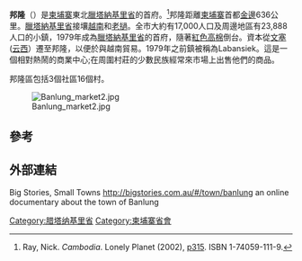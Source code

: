{{主條目消歧義|此條目介紹的是柬埔寨的城市。關於清末回族在滇緬邊區建立的城鎮，請見'''[[班弄|班弄]]'''。}}

{{Coord|13.746804|107.004519|display=title}}
<!-- Infobox begins -->
{{Infobox settlement
|official_name          =邦隆
|other_name             =
|native_name            = {{nobold|{{lang|km|បានលុង}}}}
|nickname               =
|settlement_type        = [[柬埔寨城市名單|鎮]] <!--For Town or Village (Leave blank for the default City)-->
|motto                  =
|image_skyline          = Banlung 2.jpg
|imagesize              = 250px
|image_caption          = 邦隆一個市場
|image_flag             =
|flag_size              =
|image_seal             =
|seal_size              =
|image_shield           =
|shield_size            =
|city_logo              =
|citylogo_size          =
|image_map              =
|mapsize                =
|map_caption            = 柬埔寨邦隆位置
|image_map1             =
|mapsize1               =
|map_caption1           =
|image_dot_map          =
|dot_mapsize            =
|dot_map_caption        =
|dot_x =  |dot_y =
|pushpin_map            =Cambodia <!-- the name of a location map as per http://en.wikipedia.org/wiki/Template:Location_map -->
|pushpin_label_position = <!-- the position of the pushpin label: left, right, top, bottom, none -->
|pushpin_map_caption    =
|pushpin_mapsize        =
|coordinates_region     = KH
|subdivision_type       = 國家
|subdivision_name       = {{CAM}}
|subdivision_type1      = [[柬埔寨省|柬埔寨省]]
|subdivision_name1      = [[臘塔納基里省|臘塔納基里省]]
|subdivision_type2      = [[柬埔寨地區|柬埔寨地區]]
|subdivision_name2      = [[邦隆區|邦隆區]]
|subdivision_type3      =
|subdivision_name3      =
|subdivision_type4      =
|subdivision_name4      =
|government_footnotes   =
|government_type        =
|leader_title           =
|leader_name            =
|leader_title1          = 
|leader_name1           =
|leader_title2          =
|leader_name2           =
|leader_title3          =
|leader_name3           =
|leader_title4          =
|leader_name4           =
|established_title      =
|established_date       =
|established_title2     =
|established_date2      =
|established_title3     =  <!-- Incorporated (city) -->
|established_date3      =
|area_magnitude         =
|unit_pref                = <!--Enter: Imperial, if Imperial (metric) is desired-->
|area_footnotes           =
|area_total_km2           =
|area_land_km2            =
|area_water_km2           =
|area_total_sq_mi         =
|area_land_sq_mi          =
|area_water_sq_mi         =
|area_water_percent       =
|area_urban_km2           =
|area_urban_sq_mi         =
|area_metro_km2           =
|area_metro_sq_mi         =
|population_as_of               = 2006
|population_footnotes           =
|population_note                =
|population_total               = 17,000
|population_density_km2         =
|population_density_sq_mi       =
|population_metro               =
|population_density_metro_km2   =
|population_density_metro_sq_mi =
|population_urban               =
|population_density_urban_km2   =
|population_density_urban_sq_mi =
|population_blank1_title        =
|population_blank1              =
|population_density_blank1_km2 =
|population_density_blank1_sq_mi =
|timezone               = 柬埔寨
|utc_offset             = +7
|timezone_DST           =
|utc_offset_DST         =
|latd=13 |latm=44 |lats=48 |latNS=N
|longd=107 |longm=0 |longs=16|longEW=E
|elevation_footnotes    =  <!--for references: use <ref> tags-->
|elevation_m            =
|elevation_ft           =
|postal_code_type       =  <!-- enter ZIP code, Postcode, Post code, Postal code... -->
|postal_code            =
|area_code              =
|blank_name             =
|blank_info             =
|blank1_name            =
|blank1_info            =
|website                =
|footnotes              =
}} <!-- Infobox ends -->
'''邦隆'''（{{lang-km|បានលុង}}）是[[柬埔寨|柬埔寨]]東北[[臘塔納基里省|臘塔納基里省]]的首府。<ref name=p315>Ray, Nick. ''Cambodia''. Lonely Planet (2002), [http://books.google.com/books?id=5_d9sWUZz9MC&pg=PA315&sig=ZGmqF8gwKRyMwjOiCHNIhKJmxEE p315]. ISBN 1-74059-111-9.</ref>邦隆距離[[柬埔寨|柬埔寨]]首都[[金邊|金邊]]636公里。[[臘塔納基里省|臘塔納基里省]]接壤[[越南|越南]]和[[老撾|老撾]]。全市大約有17,000人口及周邊地區有23,888人口的小鎮，1979年成為[[臘塔納基里省|臘塔納基里省]]的首府，隨著[[紅色高棉|紅色高棉]]倒台。資本從[[文塞|文塞]]([[云西|云西]]）遷至邦隆，以便於與越南貿易。1979年之前鎮被稱為Labansiek。這是一個相對熱鬧的商業中心;在周圍村莊的少數民族經常來市場上出售他們的商品。

邦隆區包括3個社區16個村。

[[File:Banlung_market2.jpg|thumb]]

==參考==
{{reflist}}

==外部連結==
Big Stories, Small Towns http://bigstories.com.au/#/town/banlung {{Wayback|url=http://bigstories.com.au/#/town/banlung |date=20111206011548 }} an online documentary about the town of Banlung

{{拉达那基里省行政区划}}
[[Category:腊塔纳基里省|Category:腊塔纳基里省]]
[[Category:柬埔寨省會|Category:柬埔寨省會]]
